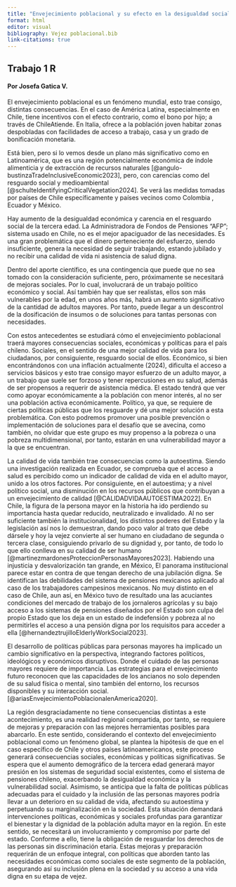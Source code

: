 ```yaml
---
title: "Envejecimiento poblacional y su efecto en la desigualdad social - laboral"
format: html
editor: visual
bibliography: Vejez poblacional.bib
link-citations: true
---
```


## Trabajo 1 R

#### **Por Josefa Gatica V.**

El envejecimiento poblacional es un fenómeno mundial, esto trae consigo, distintas consecuencias. En el caso de América Latina, especialmente en Chile, tiene incentivos con el efecto contrario, como el bono por hijo; a través de ChileAtiende. En Italia, ofrece a la población joven habitar zonas despobladas con facilidades de acceso a trabajo, casa y un grado de bonificación monetaria.

Está bien, pero si lo vemos desde un plano más significativo como en Latinoamérica, que es una región potencialmente económica de índole alimenticia y de extracción de recursos naturales [@angulo-bustinzaTradeInclusiveEconomic2023], pero, con carencias como del resguardo social y medioambiental [@schulteIdentifyingCriticalVegetation2024]. Se verá las medidas tomadas por países de Chile específicamente y países vecinos como Colombia , Ecuador y México.

Hay aumento de la desigualdad económica y carencia en el resguardo social de la tercera edad. La Administradora de Fondos de Pensiones "AFP"; sistema usado en Chile, no es el mejor apaciguador de las necesidades. Es una gran problemática que el dinero perteneciente del esfuerzo, siendo insuficiente, genera la necesidad de seguir trabajando, estando jubilado y no recibir una calidad de vida ni asistencia de salud digna.

Dentro del aporte científico, es una contingencia que puede que no sea tomado con la consideración suficiente, pero, próximamente se necesitará de mejoras sociales. Por lo cual, involucrará de un trabajo político económico y social. Así también hay que ser realistas, ellos son más vulnerables por la edad, en unos años más, habrá un aumento significativo de la cantidad de adultos mayores. Por tanto, puede llegar a un descontrol de la dosificación de insumos o de soluciones para tantas personas con necesidades.

Con estos antecedentes se estudiará cómo el envejecimiento poblacional traerá mayores consecuencias sociales, económicas y políticas para el país chileno. Sociales, en el sentido de una mejor calidad de vida para los ciudadanos, por consiguiente, resguardo social de ellos. Económico, si bien encontrándonos con una inflación actualmente (2024), dificulta el acceso a servicios básicos y esto trae consigo mayor esfuerzo de un adulto mayor, a un trabajo que suele ser forzoso y tener repercusiones en su salud, además de ser propensos a requerir de asistencia médica. El estado tendrá que ver como apoyar económicamente a la población con menor interés, al no ser una población activa económicamente. Político, ya que, se requiere de ciertas políticas públicas que los resguarde y dé una mejor solución a esta problemática. Con esto podremos promover una posible prevención o implementación de soluciones para el desafío que se avecina, como también, no olvidar que este grupo es muy propenso a la pobreza o una pobreza multidimensional, por tanto, estarán en una vulnerabilidad mayor a la que se encuentran.

La calidad de vida también trae consecuencias como la autoestima. Siendo una investigación realizada en Ecuador, se comprueba que el acceso a salud es percibido como un indicador de calidad de vida en el adulto mayor, unido a los otros factores. Por consiguiente, en el autoestima; y a nivel político social, una disminución en los recursos públicos que contribuyan a un envejecimiento de calidad [@CALIDADVIDAAUTOESTIMA2022]. En Chile, la figura de la persona mayor en la historia ha ido perdiendo su importancia hasta quedar reducido, neutralizado e invalidado. Al no ser suficiente también la institucionalidad, los distintos poderes del Estado y la legislación así nos lo demuestran, dando poco valor al trato que debe dársele y hoy la vejez convierte al ser humano en ciudadano de segunda o tercera clase, consiguiendo privarlo de su dignidad y, por tanto, de todo lo que ello conlleva en su calidad de ser humano [@martinezmardonesProteccionPersonasMayores2023]. Habiendo una injusticia y desvalorización tan grande, en México, El panorama institucional parece estar en contra de que tengan derecho de una jubilación digna. Se identifican las debilidades del sistema de pensiones mexicanos aplicado al caso de los trabajadores campesinos mexicanos. No muy distinto en el caso de Chile, aun así, en México tuvo de resultado una las acuciantes condiciones del mercado de trabajo de los jornaleros agrícolas y su bajo acceso a los sistemas de pensiones diseñados por el Estado son culpa del propio Estado que los deja en un estado de indefensión y pobreza al no permitirles el acceso a una pensión digna por los requisitos para acceder a ella [@hernandeztrujilloElderlyWorkSocial2023].

El desarrollo de políticas públicas para personas mayores ha implicado un cambio significativo en la perspectiva, integrando factores políticos, ideológicos y económicos disruptivos. Donde el cuidado de las personas mayores requiere de importancia. Las estrategias para el envejecimiento futuro reconocen que las capacidades de los ancianos no solo dependen de su salud física o mental, sino también del entorno, los recursos disponibles y su interacción social.[@ariasEnvejecimientoPoblacionalenAmerica2020].

La región desgraciadamente no tiene consecuencias distintas a este acontecimiento, es una realidad regional compartida, por tanto, se requiere de mejoras y preparación con las mejores herramientas posibles para abarcarlo. En este sentido, considerando el contexto del envejecimiento poblacional como un fenómeno global, se plantea la hipótesis de que en el caso específico de Chile y otros países latinoamericanos, este proceso generará consecuencias sociales, económicas y políticas significativas. Se espera que el aumento demográfico de la tercera edad generará mayor presión en los sistemas de seguridad social existentes, como el sistema de pensiones chileno, exacerbando la desigualdad económica y la vulnerabilidad social. Asimismo, se anticipa que la falta de políticas públicas adecuadas para el cuidado y la inclusión de las personas mayores podría llevar a un deterioro en su calidad de vida, afectando su autoestima y perpetuando su marginalización en la sociedad. Esta situación demandará intervenciones políticas, económicas y sociales profundas para garantizar el bienestar y la dignidad de la población adulta mayor en la región. En este sentido, se necesitará un involucramiento y compromiso por parte del estado. Conforme a ello, tiene la obligación de resguardar los derechos de las personas sin discriminación etaria. Estas mejoras y preparación requerirán de un enfoque integral, con políticas que aborden tanto las necesidades económicas como sociales de este segmento de la población, asegurando así su inclusión plena en la sociedad y su acceso a una vida digna en su etapa de vejez.
